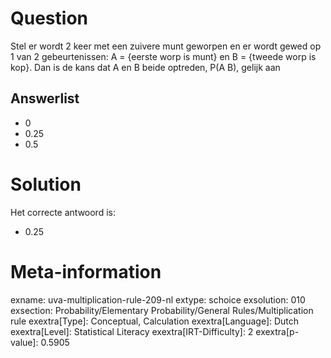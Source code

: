 Question
========

Stel er wordt 2 keer met een zuivere munt geworpen en er wordt gewed op
1 van 2 gebeurtenissen: A = {eerste worp is munt} en B = {tweede worp is
kop}. Dan is de kans dat A en B beide optreden, P(A B), gelijk aan

Answerlist
----------

* 0
* 0.25
* 0.5

Solution
========

Het correcte antwoord is: 

* 0.25

Meta-information
================
exname: uva-multiplication-rule-209-nl
extype: schoice
exsolution: 010
exsection: Probability/Elementary Probability/General Rules/Multiplication rule
exextra[Type]: Conceptual, Calculation
exextra[Language]: Dutch
exextra[Level]: Statistical Literacy
exextra[IRT-Difficulty]: 2
exextra[p-value]: 0.5905
